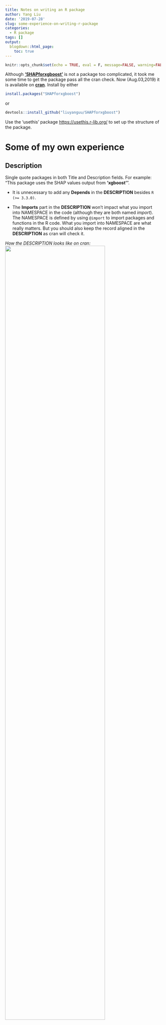 ```yaml
---
title: Notes on writing an R package
author: Yang Liu
date: '2019-07-28'
slug: some-experience-on-writing-r-package
categories:
  - R package
tags: []
output:
  blogdown::html_page:
    toc: true
---
```


```r
knitr::opts_chunk$set(echo = TRUE, eval = F, message=FALSE, warning=FALSE)
```

Although [**'SHAPforxgboost'**](https://github.com/liuyanguu/SHAPforxgboost) is not a package too complicated, it took me some time to get the package pass all the cran check. Now (Aug.03,2019) it is available on [**cran**](https://cran.r-project.org/web/packages/SHAPforxgboost/index.html). Install by either  

```r
install.packages("SHAPforxgboost")
```

or  

```r
devtools::install_github("liuyanguu/SHAPforxgboost")
```

Use the 'usethis' package [https://usethis.r-lib.org/](https://usethis.r-lib.org/) to set up the structure of the package. 

# Some of my own experience

## Description

Single quote packages in both Title and Description fields. For example: "This package uses the SHAP values output from **'xgboost'**".

* It is unnecessary to add any **Depends** in the **DESCRIPTION** besides `R (>= 3.3.0)`.

* The **Imports** part in the **DESCRIPTION** won't impact what you import into NAMESPACE in the code (although they are both named _import_).  The NAMESPACE is defined by using `@import` to import packages and functions in the R code. What you import into NAMESPACE are what really matters. But you should also keep the record aligned in the **DESCRIPTION** as cran will check it.

*How the DESCRIPTION looks like on cran:*   
![](/post/2019-07-28-some-experience-on-writing-r-package_files/the cran page.PNG){width=80%}

## Namespace, load vs attach: 

  * If you have `@import ggplot2` anywhere in the R code, the "`ggplot2`" package will be **loaded** (but not **attached**) and your functions can use `ggplot2`. Your package knows to search in the **namespace** of `ggplot2`, but you cannot run functions from `ggplot2` without typing `library(ggplot2)`. This is the difference between **attach** and **load** as discussed in Hadley's "R" package book: Loading the package won't put its functions in the search path, but attaching will. I.e., when others load and attach your package, they can use your functions depending on `ggplot2` but they cannot use the functions from the `ggplot2` package unless they *load and attach* `ggplot2` by `library(ggplot2)`.

  * If you put `ggplot2` in **Depends** in the **DESCRIPTION**, `library(yourPackage)` would load and attach `ggplot2` --- same as doing `library(ggplot2)`

* If you name a function like `plot.shap.summary` it would be documented as S3 method even if you `@export plot.shap.summary` (Yes, you have to export the full function name, otherwise, it would be an S3 method in the namespace.). Don't name function this way to avoid confusion with S3method. For example, I changed the name to `shap.plot.summary`.

* Each dataset that you attached using `use_data` need a document as well. Document it in a way similar to the function.

* All the function parameters should be documented using `@param`.  

* When **devtools** check the program, there will be notes that "no visible binding for global variable". This is how to please the cran:

```r
if(getRversion() >= "2.15.1")  {
  utils::globalVariables(c(".", "rfvalue", "value", ... )) # all the variables complained
  }
```

* You cannot have things like line break __`"\n"`__ in the documentation. It will give a warning of "unknown macro", and will actually cause error when you try to download and build the package from github.

## Files locations:

* All the codes go into the **R/** folder  

* `@example R/example/sample1.R` will attach **sample1.R** in the folder "R/example/" to the documentation of the function. If you write out the samples directly in the function code, you use @example**s** instead of @example.  


# Some nice suggestions from the CRAN editors when submitting the package

Lots of thanks to Dr. Ligges and Dr. Herbrandt for their patient advice. 

* In the description, write package names, software names and API names in single quotes (e.g. 'Python'). The Title field should be in title case. The description should not start with package name or "This package". 
  
* Please ensure that you do not use more than 2 cores in your examples.
Is there any reason why the number of core to use is not an argument of 
e.g. `xgboost.fit()`?  

* Please replace `cat()` by `message()` or `warning()` in your functions (except 
for `print()` and `summary()` functions). Messages and warnings can be 
suppressed if needed.
